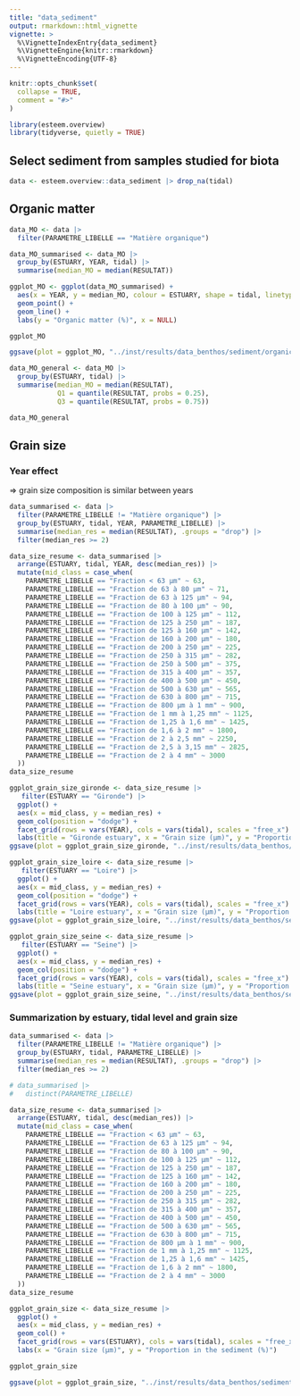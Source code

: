 ```yaml
---
title: "data_sediment"
output: rmarkdown::html_vignette
vignette: >
  %\VignetteIndexEntry{data_sediment}
  %\VignetteEngine{knitr::rmarkdown}
  %\VignetteEncoding{UTF-8}
---
```


```r
knitr::opts_chunk$set(
  collapse = TRUE,
  comment = "#>"
)
```

```r
library(esteem.overview)
library(tidyverse, quietly = TRUE)
```

## Select sediment from samples studied for biota
```r
data <- esteem.overview::data_sediment |> drop_na(tidal)
```

## Organic matter
```r
data_MO <- data |> 
  filter(PARAMETRE_LIBELLE == "Matière organique")
```

```r
data_MO_summarised <- data_MO |> 
  group_by(ESTUARY, YEAR, tidal) |> 
  summarise(median_MO = median(RESULTAT))
```


```r
ggplot_MO <- ggplot(data_MO_summarised) +
  aes(x = YEAR, y = median_MO, colour = ESTUARY, shape = tidal, linetype = tidal) +
  geom_point() +
  geom_line() +
  labs(y = "Organic matter (%)", x = NULL)

ggplot_MO

ggsave(plot = ggplot_MO, "../inst/results/data_benthos/sediment/organic_matter_year.jpg")
```

```r
data_MO_general <- data_MO |> 
  group_by(ESTUARY, tidal) |> 
  summarise(median_MO = median(RESULTAT),
            Q1 = quantile(RESULTAT, probs = 0.25),
            Q3 = quantile(RESULTAT, probs = 0.75))

data_MO_general
```

## Grain size

### Year effect

=> grain size composition is similar between years

```r
data_summarised <- data |> 
  filter(PARAMETRE_LIBELLE != "Matière organique") |> 
  group_by(ESTUARY, tidal, YEAR, PARAMETRE_LIBELLE) |> 
  summarise(median_res = median(RESULTAT), .groups = "drop") |> 
  filter(median_res >= 2)

data_size_resume <- data_summarised |> 
  arrange(ESTUARY, tidal, YEAR, desc(median_res)) |> 
  mutate(mid_class = case_when(
    PARAMETRE_LIBELLE == "Fraction < 63 µm" ~ 63,
    PARAMETRE_LIBELLE == "Fraction de 63 à 80 µm" ~ 71,
    PARAMETRE_LIBELLE == "Fraction de 63 à 125 µm" ~ 94,
    PARAMETRE_LIBELLE == "Fraction de 80 à 100 µm" ~ 90,
    PARAMETRE_LIBELLE == "Fraction de 100 à 125 µm" ~ 112,
    PARAMETRE_LIBELLE == "Fraction de 125 à 250 µm" ~ 187,
    PARAMETRE_LIBELLE == "Fraction de 125 à 160 µm" ~ 142,
    PARAMETRE_LIBELLE == "Fraction de 160 à 200 µm" ~ 180,
    PARAMETRE_LIBELLE == "Fraction de 200 à 250 µm" ~ 225,
    PARAMETRE_LIBELLE == "Fraction de 250 à 315 µm" ~ 282,
    PARAMETRE_LIBELLE == "Fraction de 250 à 500 µm" ~ 375,
    PARAMETRE_LIBELLE == "Fraction de 315 à 400 µm" ~ 357,
    PARAMETRE_LIBELLE == "Fraction de 400 à 500 µm" ~ 450,
    PARAMETRE_LIBELLE == "Fraction de 500 à 630 µm" ~ 565,
    PARAMETRE_LIBELLE == "Fraction de 630 à 800 µm" ~ 715,
    PARAMETRE_LIBELLE == "Fraction de 800 µm à 1 mm" ~ 900,
    PARAMETRE_LIBELLE == "Fraction de 1 mm à 1,25 mm" ~ 1125,
    PARAMETRE_LIBELLE == "Fraction de 1,25 à 1,6 mm" ~ 1425,
    PARAMETRE_LIBELLE == "Fraction de 1,6 à 2 mm" ~ 1800,
    PARAMETRE_LIBELLE == "Fraction de 2 à 2,5 mm" ~ 2250,
    PARAMETRE_LIBELLE == "Fraction de 2,5 à 3,15 mm" ~ 2825,
    PARAMETRE_LIBELLE == "Fraction de 2 à 4 mm" ~ 3000
  ))
data_size_resume

ggplot_grain_size_gironde <- data_size_resume |> 
   filter(ESTUARY == "Gironde") |> 
  ggplot() + 
  aes(x = mid_class, y = median_res) +
  geom_col(position = "dodge") +
  facet_grid(rows = vars(YEAR), cols = vars(tidal), scales = "free_x") + 
  labs(title = "Gironde estuary", x = "Grain size (µm)", y = "Proportion in the sediment (%)")
ggsave(plot = ggplot_grain_size_gironde, "../inst/results/data_benthos/sediment/ggplot_grain_size_gironde.jpg")

ggplot_grain_size_loire <- data_size_resume |> 
   filter(ESTUARY == "Loire") |> 
  ggplot() + 
  aes(x = mid_class, y = median_res) +
  geom_col(position = "dodge") +
  facet_grid(rows = vars(YEAR), cols = vars(tidal), scales = "free_x") + 
  labs(title = "Loire estuary", x = "Grain size (µm)", y = "Proportion in the sediment (%)")
ggsave(plot = ggplot_grain_size_loire, "../inst/results/data_benthos/sediment/ggplot_grain_size_loire.jpg")

ggplot_grain_size_seine <- data_size_resume |> 
   filter(ESTUARY == "Seine") |> 
  ggplot() + 
  aes(x = mid_class, y = median_res) +
  geom_col(position = "dodge") +
  facet_grid(rows = vars(YEAR), cols = vars(tidal), scales = "free_x") + 
  labs(title = "Seine estuary", x = "Grain size (µm)", y = "Proportion in the sediment (%)")
ggsave(plot = ggplot_grain_size_seine, "../inst/results/data_benthos/sediment/ggplot_grain_size_seine.jpg")
```

### Summarization by estuary, tidal level and grain size
```r
data_summarised <- data |> 
  filter(PARAMETRE_LIBELLE != "Matière organique") |> 
  group_by(ESTUARY, tidal, PARAMETRE_LIBELLE) |> 
  summarise(median_res = median(RESULTAT), .groups = "drop") |> 
  filter(median_res >= 2)
```

```r
# data_summarised |> 
#   distinct(PARAMETRE_LIBELLE)

data_size_resume <- data_summarised |> 
  arrange(ESTUARY, tidal, desc(median_res)) |> 
  mutate(mid_class = case_when(
    PARAMETRE_LIBELLE == "Fraction < 63 µm" ~ 63,
    PARAMETRE_LIBELLE == "Fraction de 63 à 125 µm" ~ 94,
    PARAMETRE_LIBELLE == "Fraction de 80 à 100 µm" ~ 90,
    PARAMETRE_LIBELLE == "Fraction de 100 à 125 µm" ~ 112,
    PARAMETRE_LIBELLE == "Fraction de 125 à 250 µm" ~ 187,
    PARAMETRE_LIBELLE == "Fraction de 125 à 160 µm" ~ 142,
    PARAMETRE_LIBELLE == "Fraction de 160 à 200 µm" ~ 180,
    PARAMETRE_LIBELLE == "Fraction de 200 à 250 µm" ~ 225,
    PARAMETRE_LIBELLE == "Fraction de 250 à 315 µm" ~ 282,
    PARAMETRE_LIBELLE == "Fraction de 315 à 400 µm" ~ 357,
    PARAMETRE_LIBELLE == "Fraction de 400 à 500 µm" ~ 450,
    PARAMETRE_LIBELLE == "Fraction de 500 à 630 µm" ~ 565,
    PARAMETRE_LIBELLE == "Fraction de 630 à 800 µm" ~ 715,
    PARAMETRE_LIBELLE == "Fraction de 800 µm à 1 mm" ~ 900,
    PARAMETRE_LIBELLE == "Fraction de 1 mm à 1,25 mm" ~ 1125,
    PARAMETRE_LIBELLE == "Fraction de 1,25 à 1,6 mm" ~ 1425,
    PARAMETRE_LIBELLE == "Fraction de 1,6 à 2 mm" ~ 1800,
    PARAMETRE_LIBELLE == "Fraction de 2 à 4 mm" ~ 3000
  ))
data_size_resume
```

```r
ggplot_grain_size <- data_size_resume |> 
  ggplot() + 
  aes(x = mid_class, y = median_res) +
  geom_col() +
  facet_grid(rows = vars(ESTUARY), cols = vars(tidal), scales = "free_x") + 
  labs(x = "Grain size (µm)", y = "Proportion in the sediment (%)")

ggplot_grain_size

ggsave(plot = ggplot_grain_size, "../inst/results/data_benthos/sediment/sediment_grain_size.jpg")
```



